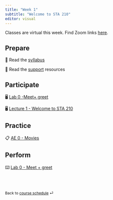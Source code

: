 ```yaml
---
title: "Week 1"
subtitle: "Welcome to STA 210"
editor: visual
---
```


::: callout-important
Classes are virtual this week.
Find Zoom links [here](https://sakai.duke.edu/portal/site/779c3ebe-3b88-4bcc-bd01-1813e8396a23/page/d5eef508-07a4-4c6d-b7bd-4614a9631562 "Sakai - Zoom meetings").
:::

## Prepare

📖 Read the [syllabus](/course-syllabus.html)

📖 Read the [support](/course-support.html) resources

## Participate

🖥️ [Lab 0 -](/_slides/lab-0.html)[Meet](/slides/lab-0.html)[+ greet](/_slides/lab-0.html)

🖥️ [Lecture 1 - Welcome to STA 210](/slides/lec-1.html)

## Practice

📋 [AE 0 - Movies](/ae/ae-0-movies.html)

## Perform

⌨️ [Lab 0 - Meet + greet](/labs/lab-0.html)

<br><br>

::: {style="font-size: 0.875em;"}
Back to [course schedule](/ "Course schedule") ⏎
:::
